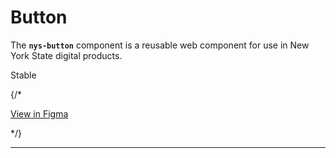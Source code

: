 
<Meta of={NysButtonStories} title="Components/Button/Documentation" />

# Button

The **`nys-button`** component is a reusable web component for use in New York State digital products.

<p className="pill pill--stable">Stable</p>

{/* <p className="pill pill--uikit"><a href="#">View in Figma</a></p> */}

***

<Canvas of={NysButtonStories.Basic} />

<Controls />
